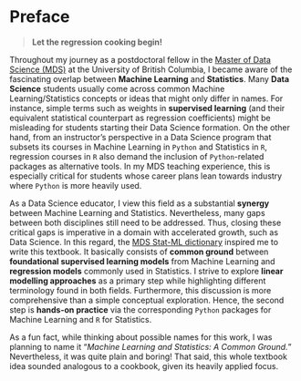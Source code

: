 # Preface {.unnumbered}

> **Let the regression cooking begin!**


Throughout my journey as a postdoctoral fellow in the [Master of Data Science (MDS)](https://masterdatascience.ubc.ca/) at the University of British Columbia, I became aware of the fascinating overlap between **Machine Learning** and **Statistics**. Many **Data Science** students usually come across common Machine Learning/Statistics concepts or ideas that might only differ in names. For instance, simple terms such as weights in **supervised learning** (and their equivalent statistical counterpart as regression coefficients) might be misleading for students starting their Data Science formation. On the other hand, from an instructor's perspective in a Data Science program that subsets its courses in Machine Learning in `Python` and Statistics in `R`, regression courses in `R` also demand the inclusion of `Python`-related packages as alternative tools. In my MDS teaching experience, this is especially critical for students whose career plans lean towards industry where `Python` is more heavily used.

As a Data Science educator, I view this field as a substantial **synergy** between Machine Learning and Statistics. Nevertheless, many gaps between both disciplines still need to be addressed. Thus, closing these critical gaps is imperative in a domain with accelerated growth, such as Data Science. In this regard, the [MDS Stat-ML dictionary](https://ubc-mds.github.io/resources_pages/terminology/) inspired me to write this textbook. It basically consists of **common ground** between **foundational supervised learning models** from Machine Learning and **regression models** commonly used in Statistics. I strive to explore **linear modelling approaches** as a primary step while highlighting different terminology found in both fields. Furthermore, this discussion is more comprehensive than a simple conceptual exploration. Hence, the second step is **hands-on practice** via the corresponding `Python` packages for Machine Learning and `R` for Statistics.

As a fun fact, while thinking about possible names for this work, I was planning to name it "*Machine Learning and Statistics: A Common Ground.*" Nevertheless, it was quite plain and boring! That said, this whole textbook idea sounded analogous to a cookbook, given its heavily applied focus.